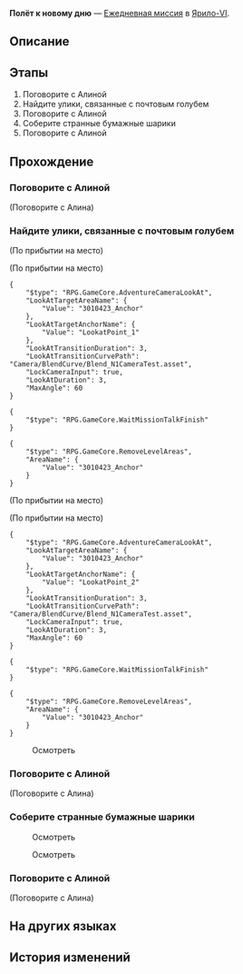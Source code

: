 {{Дополнить|Диалоги.}}
{{Миссия Инфобокс
|id              = 3010105
|Название        = 
|Изображение     = Миссия Освоения Полёт к новому дню.png
|Тип             = Ежедневная миссия
|События         = 
|Глава           = 
|Условия         = 
|Персонажи       = Алина; Первопроходец
|СтартЛокация    = Камнеград
|Мир             = Ярило-VI
|Локации         = Камнеград
|Предыдущая      = 
|Следующая       = 
|Награды         = Кредиты*5 000
}}
'''Полёт к новому дню''' — [[Ежедневная миссия]] в [[Ярило-VI]].

==Описание==
{{Описание|<!--официальное описание из Перекрёстка судеб-->}}

==Этапы==
# Поговорите с Алиной
# Найдите улики, связанные с почтовым голубем
# Поговорите с Алиной
# Соберите странные бумажные шарики
# Поговорите с Алиной

==Прохождение==
{{Дополнить}}


===Поговорите с Алиной===
{{Описание миссии|локация=Камнеград|Алина, девочка из Камнеграда, о чём-то беспокоится. Пойдите и поговорите с ней.}}
{{Диалог Начало}}

;(Поговорите с Алина)
<!--Unknown TalkSentence: 301043102-->
<!--Unknown TalkSentence: 301043103-->
<!--Unknown TalkSentence: 301043104-->
<!--Unknown TalkSentence: 301043105-->
<!--Unknown TalkSentence: 301043106-->
{{Диалог Конец}}

===Найдите улики, связанные с почтовым голубем===
{{Описание миссии|локация=Камнеград|Над Камнеградом кружит голубь, несущий детские мечты. Найдите его раньше всех и принесите Алине.}}
{{Диалог Начало}}
;(По прибытии на место)

;(По прибытии на место)
<pre>{
	"$type": "RPG.GameCore.AdventureCameraLookAt",
	"LookAtTargetAreaName": {
		"Value": "3010423_Anchor"
	},
	"LookAtTargetAnchorName": {
		"Value": "LookatPoint_1"
	},
	"LookAtTransitionDuration": 3,
	"LookAtTransitionCurvePath": "Camera/BlendCurve/Blend_N1CameraTest.asset",
	"LockCameraInput": true,
	"LookAtDuration": 3,
	"MaxAngle": 60
}</pre>
<!--Unknown TalkSentence: 301043203-->
<pre>{
	"$type": "RPG.GameCore.WaitMissionTalkFinish"
}</pre>
<pre>{
	"$type": "RPG.GameCore.RemoveLevelAreas",
	"AreaName": {
		"Value": "3010423_Anchor"
	}
}</pre>
;(По прибытии на место)

;(По прибытии на место)
<pre>{
	"$type": "RPG.GameCore.AdventureCameraLookAt",
	"LookAtTargetAreaName": {
		"Value": "3010423_Anchor"
	},
	"LookAtTargetAnchorName": {
		"Value": "LookatPoint_2"
	},
	"LookAtTransitionDuration": 3,
	"LookAtTransitionCurvePath": "Camera/BlendCurve/Blend_N1CameraTest.asset",
	"LockCameraInput": true,
	"LookAtDuration": 3,
	"MaxAngle": 60
}</pre>
<!--Unknown TalkSentence: 301043302-->
<pre>{
	"$type": "RPG.GameCore.WaitMissionTalkFinish"
}</pre>
<pre>{
	"$type": "RPG.GameCore.RemoveLevelAreas",
	"AreaName": {
		"Value": "3010423_Anchor"
	}
}</pre>

:{{Диалог|Уведомление}} Осмотреть
{{Диалог Конец}}

===Поговорите с Алиной===
{{Описание миссии|локация=Камнеград|Вы не нашли почтового голубя, но обнаружили странный бумажный шарик. Пойдите и поговорите с Алиной.}}
{{Диалог Начало}}

;(Поговорите с Алина)
<!--Unknown TalkSentence: 301043502-->
<!--Unknown TalkSentence: 301043503-->
<!--Unknown TalkSentence: 301043504-->
<!--Unknown TalkSentence: 301043505-->
{{Диалог Конец}}

===Соберите странные бумажные шарики===
{{Описание миссии|локация=Камнеград|Алина надеется, что вы сможете принести ей остальные клочки бумаги. Вы решаете ещё немного пройтись по Камнеграду...}}
{{Диалог Начало}}

:{{Диалог|Уведомление}} Осмотреть

:{{Диалог|Уведомление}} Осмотреть
{{Диалог Конец}}

===Поговорите с Алиной===
{{Описание миссии|локация=Камнеград|По всему Камнеграду разбросаны странные бумажные шарики. Вы начинаете понимать, почему Алина волнуется...}}
{{Диалог Начало}}

;(Поговорите с Алина)
<!--Unknown TalkSentence: 301043806-->
<!--Unknown TalkSentence: 301043802-->
<!--Unknown TalkSentence: 301043803-->
<!--Unknown TalkSentence: 301043804-->
<!--Unknown TalkSentence: 301043805-->
{{Диалог Конец}}

==На других языках==
{{На других языках
|en   = Fly to Tomorrow
|zhs  = 飞向明天
|zht  = 飛向明天
|ja   = いざ明日へ
|ko   = 내일로의 비행
|es   = Volar hacia el mañana
|fr   = Envol vers demain
|ru   = Полёт к новому дню
|th   = ทะยานสู่วันพรุ่งนี้
|vi   = Bay Đến Ngày Mai
|de   = Flug nach Morgen
|id   = Terbang ke Esok Hari
|pt   = Voe Para o Amanhã
}}

==История изменений==
{{История изменений|2.7}}
